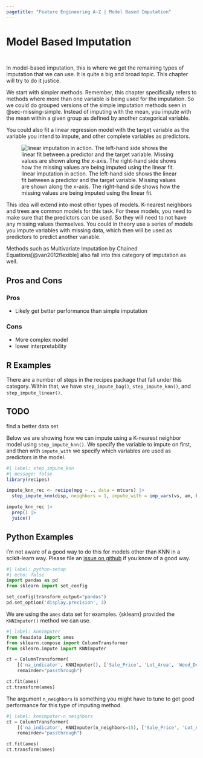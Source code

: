 ```yaml
---
pagetitle: "Feature Engineering A-Z | Model Based Imputation"
---
```


# Model Based Imputation {#sec-missing-model}

::: {style="visibility: hidden; height: 0px;"}
## Model Based Imputation
:::

In model-based imputation, this is where we get the remaining types of imputation that we can use.
It is quite a big and broad topic.
This chapter will try to do it justice.

We start with simpler methods.
Remember, this chapter specifically refers to methods where more than one variable is being used for the imputation.
So we could do grouped versions of the simple imputation methods seen in @sec-missing-simple.
Instead of imputing with the mean, you impute with the mean within a given group as defined by another categorical variable.

You could also fit a linear regression model with the target variable as the variable you intend to impute, and other complete variables as predictors.

![linear imputation in action. The left-hand side shows the linear fit between a predictor and the target variable. Missing values are shown along the x-axis. The right-hand side shows how the missing values are being imputed using the linear fit.](diagrams/missing-impute-linear.png){#fig-missing-impute-linear}

This idea will extend into most other types of models.
K-nearest neighbors and trees are common models for this task.
For these models, you need to make sure that the predictors can be used.
So they will need to not have any missing values themselves.
You could in theory use a series of models you impute variables with missing data, which then will be used as predictors to predict another variable.

Methods such as Multivariate Imputation by Chained Equations[@van2012flexible] also fall into this category of imputation as well.

## Pros and Cons

### Pros

-   Likely get better performance than simple imputation

### Cons

-   More complex model
-   lower interpretability

## R Examples

There are a number of steps in the recipes package that fall under this category.
Within that, we have `step_impute_bag()`, `step_impute_knn()`, and `step_impute_linear()`.

::: callout-caution
# TODO

find a better data set
:::

Below we are showing how we can impute using a K-nearest neighbor model using `step_impute_knn()`.
We specify the variable to impute on first, and then with `impute_with` we specify which variables are used as predictors in the model.

```r
#| label: step_impute_knn
#| message: false
library(recipes)

impute_knn_rec <- recipe(mpg ~ ., data = mtcars) |>
  step_impute_knn(disp, neighbors = 1, impute_with = imp_vars(vs, am, hp, drat))

impute_knn_rec |>
  prep() |>
  juice()
```

## Python Examples

I'm not aware of a good way to do this for models other than KNN in a scikit-learn way.
Please file an [issue on github](https://github.com/EmilHvitfeldt/feature-engineering-az/issues/new?assignees=&labels=&projects=&template=general-issue.md&title) if you know of a good way.

```python
#| label: python-setup
#| echo: false
import pandas as pd
from sklearn import set_config

set_config(transform_output="pandas")
pd.set_option('display.precision', 3)
```

We are using the `ames` data set for examples.
{sklearn} provided the `KNNImputer()` method we can use.

```python
#| label: knnimputer
from feazdata import ames
from sklearn.compose import ColumnTransformer
from sklearn.impute import KNNImputer

ct = ColumnTransformer(
    [('na_indicator', KNNImputer(), ['Sale_Price', 'Lot_Area', 'Wood_Deck_SF',  'Mas_Vnr_Area'])], 
    remainder="passthrough")

ct.fit(ames)
ct.transform(ames)
```

The argument `n_neighbors` is something you might have to tune to get good performance for this type of imputing method.

```python
#| label: knnimputer-n_neighbors
ct = ColumnTransformer(
    [('na_indicator', KNNImputer(n_neighbors=15), ['Sale_Price', 'Lot_Area', 'Wood_Deck_SF',  'Mas_Vnr_Area'])], 
    remainder="passthrough")

ct.fit(ames)
ct.transform(ames)
```
